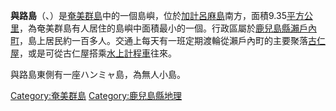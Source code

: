{{coord|27|22|08|N|128|34|00|E|region:JP-47|display=title}}
{{Infobox islands
|name = 與路島
| image name  = Yoro island kagoshima,japan.jpg
| image caption  = 
|locator map   = Amami Islands-ja.png
|area km2 = 9.35
|coastline km = 25
|elevation m = 297
|highest mount= 大勝山
|archipelago = [[奄美群島|奄美群島]]
|waterbody = [[東中國海|東中國海]]、[[太平洋|太平洋]]
|country admin divisions title = 行政歸屬
|country 1 admin divisions = {{JPN}}[[鹿兒島縣|鹿兒島縣]][[大島郡|大島郡]][[瀨戶內町|瀨戶內町]]
| population       = 140
| population as of = 2013
| density_km2      = 
}}
'''與路島'''（{{jpn|j=与路島|hg=よろしま|rm=Yoro-jima}}、{{ryu|r=与路|kn=ユル|rm=Yuru}}）是[[奄美群島|奄美群島]]中的一個島嶼，位於[[加計呂麻島|加計呂麻島]]南方，面積9.35[[平方公里|平方公里]]，為奄美群島有人居住的島嶼中面積最小的一個。行政區屬於[[鹿兒島縣|鹿兒島縣]][[瀨戶內町|瀨戶內町]]，島上居民約一百多人。交通上每天有一班定期渡輪從瀨戶內町的主要聚落[[古仁屋|古仁屋]]，或是可從古仁屋搭乘[[水上計程車|水上計程車]]往來。

與路島東側有一座ハンミャ島，為無人小島。

{{japan-geo-stub}}
{{奄美群岛}}
{{DEFAULTSORT:Yorojima}}

[[Category:奄美群島|Category:奄美群島]]
[[Category:鹿兒島縣地理|Category:鹿兒島縣地理]]